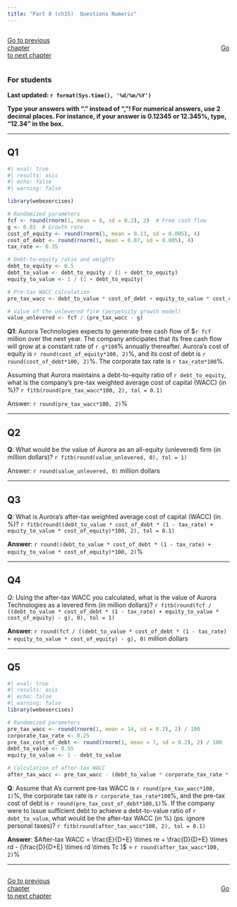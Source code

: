 ```yaml
---
title: "Part 8 (ch15)  Questions Numeric"
---
```


::: {style="display: flex; justify-content: space-between; width: 100%;"}
[Go to previous chapter](p7num.qmd){.btn .btn-primary role="button" data-toggle="tool" style="margin-right: 430px;"}
[Go to next chapter](p9num.qmd){.btn .btn-primary role="button" data-toggle="tool"}
:::


::: {.callout-note}
### For students

**Last updated: `r format(Sys.time(), '%d/%m/%Y')`  **

**Type your answers with "." instead of ","! For numerical answers, use 2 decimal places. For instance, if your answer is 0.12345 or 12.345%, type, "12.34" in the box.**

:::
___


## Q1

```r
#| eval: true
#| results: asis
#| echo: false
#| warning: false

library(webexercises)

# Randomized parameters
fcf <- round(rnorm(1, mean = 8, sd = 0.2), 2)  # Free cash flow
g <- 0.03  # Growth rate
cost_of_equity <- round(rnorm(1, mean = 0.13, sd = 0.005), 4)
cost_of_debt <- round(rnorm(1, mean = 0.07, sd = 0.005), 4)
tax_rate <- 0.35

# Debt-to-equity ratio and weights
debt_to_equity <- 0.5
debt_to_value <- debt_to_equity / (1 + debt_to_equity)
equity_to_value <- 1 / (1 + debt_to_equity)

# Pre-tax WACC calculation
pre_tax_wacc <- debt_to_value * cost_of_debt + equity_to_value * cost_of_equity

# Value of the unlevered firm (perpetuity growth model)
value_unlevered <- fcf / (pre_tax_wacc - g)
```

**Q1**: Aurora Technologies expects to generate free cash flow of $`r fcf` million over the next year. The company anticipates that its free cash flow will grow at a constant rate of `r g*100`% annually thereafter. Aurora’s cost of equity is `r round(cost_of_equity*100, 2)`%, and its cost of debt is `r round(cost_of_debt*100, 2)`%. The corporate tax rate is `r tax_rate*100`%.

Assuming that Aurora maintains a debt-to-equity ratio of `r debt_to_equity`, what is the company’s pre-tax weighted average cost of capital (WACC) (in %)?
`r fitb(round(pre_tax_wacc*100, 2), tol = 0.1)`

Answer: `r round(pre_tax_wacc*100, 2)`%


___


## Q2

**Q**: What would be the value of Aurora as an all-equity (unlevered) firm (in million dollars)? `r fitb(round(value_unlevered, 0), tol = 1)`

Answer: `r round(value_unlevered, 0)` million dollars

___


## Q3

**Q**: What is Aurora’s after-tax weighted average cost of capital (WACC) (in %)? `r fitb(round((debt_to_value * cost_of_debt * (1 - tax_rate) + equity_to_value * cost_of_equity)*100, 2), tol = 0.1)`

**Answer**: `r round((debt_to_value * cost_of_debt * (1 - tax_rate) + equity_to_value * cost_of_equity)*100, 2)`%


___



## Q4

*Q*: Using the after-tax WACC you calculated, what is the value of Aurora Technologies as a levered firm (in million dollars)? `r fitb(round(fcf / ((debt_to_value * cost_of_debt * (1 - tax_rate) + equity_to_value * cost_of_equity) - g), 0), tol = 1)`

**Answer**: `r round(fcf / ((debt_to_value * cost_of_debt * (1 - tax_rate) + equity_to_value * cost_of_equity) - g), 0)` million dollars

___

## Q5

```r
#| eval: true
#| results: asis
#| echo: false
#| warning: false
library(webexercises)

# Randomized parameters
pre_tax_wacc <- round(rnorm(1, mean = 14, sd = 0.2), 2) / 100
corporate_tax_rate <- 0.25
pre_tax_cost_of_debt <- round(rnorm(1, mean = 7, sd = 0.2), 2) / 100
debt_to_value <- 0.55
equity_to_value <- 1 - debt_to_value

# Calculation of after-tax WACC
after_tax_wacc <- pre_tax_wacc - (debt_to_value * corporate_tax_rate * pre_tax_cost_of_debt) 

```


**Q**: Assume that A's current pre-tax WACC is `r round(pre_tax_wacc*100, 1)`%, the corporate tax rate is `r corporate_tax_rate*100`%, and the pre-tax cost of debt is `r round(pre_tax_cost_of_debt*100,1)`%. If the company were to issue sufficient debt to achieve a debt-to-value ratio of `r debt_to_value`, what would be the after-tax WACC (in %) (ps. ignore personal taxes)?
`r fitb(round(after_tax_wacc*100, 2), tol = 0.1)`

**Answer**: $After-tax WACC =  \frac{E}{D+E} \times re +  \frac{D}{D+E} \times rd - (\frac{D}{D+E} \times rd \times Tc )$ = `r round(after_tax_wacc*100, 2)`%


___





::: {style="display: flex; justify-content: space-between; width: 100%;"}
[Go to previous chapter](p7num.qmd){.btn .btn-primary role="button" data-toggle="tool" style="margin-right: 430px;"}
[Go to next chapter](p9num.qmd){.btn .btn-primary role="button" data-toggle="tool"}
:::